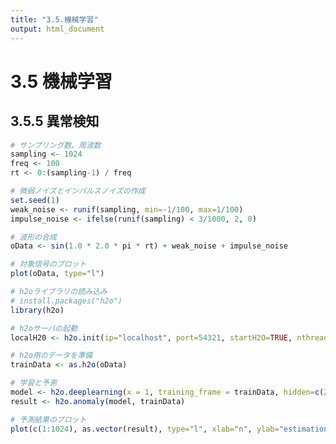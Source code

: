 ```yaml
---
title: "3.5.機械学習"
output: html_document
---
```


# 3.5 機械学習

## 3.5.5 異常検知

```r
# サンプリング数、周波数
sampling <- 1024
freq <- 100
rt <- 0:(sampling-1) / freq

# 微弱ノイズとインパルスノイズの作成
set.seed(1)
weak_noise <- runif(sampling, min=-1/100, max=1/100)
impulse_noise <- ifelse(runif(sampling) < 3/1000, 2, 0)

# 波形の合成
oData <- sin(1.0 * 2.0 * pi * rt) + weak_noise + impulse_noise

# 対象信号のプロット
plot(oData, type="l")
```


```r
# h2oライブラリの読み込み
# install.packages("h2o")
library(h2o)

# h2oサーバの起動
localH20 <- h2o.init(ip="localhost", port=54321, startH2O=TRUE, nthreads = 1)

# h2o用のデータを準備
trainData <- as.h2o(oData)

# 学習と予測
model <- h2o.deeplearning(x = 1, training_frame = trainData, hidden=c(20,20), activation = 'TanhWithDropout', epochs = 100, autoencoder = T, ignore_const_cols = T)
result <- h2o.anomaly(model, trainData)

# 予測結果のプロット
plot(c(1:1024), as.vector(result), type="l", xlab="n", ylab="estimation")
```

